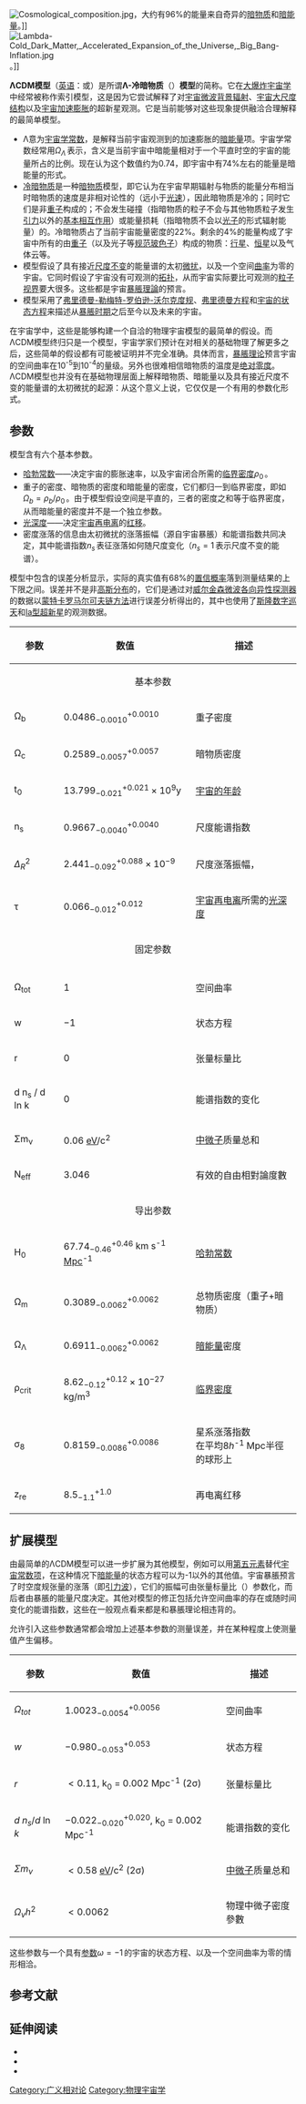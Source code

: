 {{NoteTA|G1=物理学
|1=zh-hans:斯隆数字巡天; zh-hant:史隆數位巡天;
|2=zh-hans:哈勃; zh-hant:哈伯；
}}

[[File:Cosmological_composition.jpg|thumb]]，大约有96%的能量来自奇异的[[暗物质|暗物质]]和[[暗能量|暗能量]]。]]
[[File:Lambda-Cold_Dark_Matter,_Accelerated_Expansion_of_the_Universe,_Big_Bang-Inflation.jpg|thumb]]。]]

'''ΛCDM模型'''（[[英语|英语]]：{{lang|en|ΛCDM Model}}或{{lang|en|Lambda-CDM Model}}）是所谓'''Λ-冷暗物质'''（{{lang|en|Cold Dark Matter}}）'''模型'''的简称。它在[[大爆炸|大爆炸]][[宇宙学|宇宙学]]中经常被称作索引模型，这是因为它尝试解释了对[[宇宙微波背景辐射|宇宙微波背景辐射]]、[[大尺度结构|宇宙大尺度结构]]以及[[宇宙加速膨胀|宇宙加速膨胀]]的超新星观测。它是当前能够对这些现象提供融洽合理解释的最简单模型。

* Λ意为[[宇宙学常数|宇宙学常数]]，是解释当前宇宙观测到的加速膨胀的[[暗能量|暗能量]]项。宇宙学常数经常用<math>\Omega_\Lambda\,</math>表示，含义是当前宇宙中暗能量相对于一个平直时空的宇宙的能量所占的比例。现在认为这个数值约为0.74，即宇宙中有74%左右的能量是暗能量的形式。
* [[冷暗物质|冷暗物质]]是一种[[暗物质|暗物质]]模型，即它认为在宇宙早期辐射与物质的能量分布相当时暗物质的速度是非相对论性的（远小于[[光速|光速]]），因此暗物质是冷的；同时它们是非[[重子|重子]]构成的；不会发生碰撞（指暗物质的粒子不会与其他物质粒子发生[[引力|引力]]以外的[[基本相互作用|基本相互作用]]）或能量损耗（指暗物质不会以[[光子|光子]]的形式辐射能量）的。冷暗物质占了当前宇宙能量密度的22%。剩余的4%的能量构成了宇宙中所有的由[[重子|重子]]（以及光子等[[规范玻色子|规范玻色子]]）构成的物质：[[行星|行星]]、[[恒星|恒星]]以及气体云等。
* 模型假设了具有接近[[尺度不变性|尺度不变]]的能量谱的太初[[微扰|微扰]]，以及一个空间[[曲率|曲率]]为零的宇宙。它同时假设了宇宙没有可观测的[[拓扑|拓扑]]，从而宇宙实际要比可观测的[[粒子视界|粒子视界]]要大很多。这些都是宇宙[[暴脹理論|暴脹理論]]的预言。
* 模型采用了[[弗里德曼-勒梅特-罗伯逊-沃尔克度规|弗里德曼-勒梅特-罗伯逊-沃尔克度规]]、[[弗里德曼方程|弗里德曼方程]]和[[状态方程_(宇宙学)|宇宙的状态方程]]来描述从[[宇宙暴脹|暴脹时期]]之后至今以及未来的宇宙。

在宇宙学中，这些是能够构建一个自洽的物理宇宙模型的最简单的假设。而ΛCDM模型终归只是一个模型，宇宙学家们预计在对相关的基础物理了解更多之后，这些简单的假设都有可能被证明并不完全准确。具体而言，[[暴脹理论|暴脹理论]]预言宇宙的空间曲率在10<sup>-5</sup>到10<sup>-4</sup>的量级。另外也很难相信暗物质的温度是[[绝对零度|绝对零度]]。ΛCDM模型也并没有在基础物理层面上解释暗物质、暗能量以及具有接近尺度不变的能量谱的太初微扰的起源：从这个意义上说，它仅仅是一个有用的参数化形式。

== 参数 ==

模型含有六个基本参数。
*[[哈勃常数|哈勃常数]]——决定宇宙的膨胀速率，以及宇宙闭合所需的[[临界密度|临界密度]]<math>\rho_0\,</math>。
*重子的密度、暗物质的密度和暗能量的密度，它们都归一到临界密度，即如<math>\Omega_b = \rho_b/\rho_0\,</math>。由于模型假设空间是平直的，三者的密度之和等于临界密度，从而暗能量的密度并不是一个独立参数。
*[[光深度|光深度]]——决定[[宇宙再电离|宇宙再电离]]的[[红移|红移]]。
*密度涨落的信息由太初微扰的涨落振幅（源自宇宙暴脹）和能谱指数共同决定，其中能谱指数<math>n_s\,</math>表征涨落如何随尺度变化（<math>n_s = 1\,</math>表示尺度不变的能谱）。

模型中包含的误差分析显示，实际的真实值有68%的[[置信概率|置信概率]]落到测量结果的上下限之间。误差并不是非[[高斯分布|高斯分布]]的，它们是通过对[[威尔金森微波各向异性探测器|威尔金森微波各向异性探测器]]的数据以[[蒙特卡罗马尔可夫链方法|蒙特卡罗马尔可夫链方法]]进行误差分析得出的，其中也使用了[[斯隆数字巡天|斯隆数字巡天]]和[[Ia超新星|Ia型超新星]]的观测数据。

<!-- 在下一次WMAP的数据公开之前请不要更新下表中的任何数据 -->
{| class="wikitable"
! 参数
! 数值
! 描述
|-
! colspan="3" align="center" | 基本参数
|-
| Ω<sub>b</sub>
| <math>0.0486^{+0.0010}_{-0.0010}</math>
| 重子密度
|-
| Ω<sub>c</sub>
| <math>0.2589^{+0.0057}_{-0.0057}</math>
| 暗物质密度
|-
| t<sub>0</sub>
| <math>13.799^{+0.021}_{-0.021}\times10^9</math>y
| [[宇宙的年龄|宇宙的年龄]]
|-
| n<sub>s</sub>
| <math>0.9667^{+0.0040}_{-0.0040}</math>
| 尺度能谱指数
|-
| <math>\Delta_R^2</math>
| <math>2.441^{+0.088}_{-0.092}\times10^{-9}</math>
| 尺度涨落振幅，<br>{{nowrap|1= {{var|k}}<sub>0</sub> = 0.002 Mpc<sup>-1</sup>}}
|-
| τ
| <math>0.066^{+0.012}_{-0.012}</math>
| [[宇宙再电离|宇宙再电离]]所需的[[光深度|光深度]]
|-
! colspan="3" align="center" | 固定参数
|-
|-
| Ω<sub>tot</sub>
| <math>1</math>
| 空间曲率
|-
| w
| <math>-1</math>
| 状态方程
|-
| r
| <math>0</math>
| 张量标量比
|-
| d n<sub>s</sub> / d ln k
| <math>0</math>
| 能谱指数的变化
|-
| Σm<sub>ν</sub>
| <math>0.06</math> [[电子伏特|eV]]/c<sup>2</sup>
| [[中微子|中微子]]质量总和
|-
| N<sub>eff</sub>
| <math>3.046</math>
| 有效的自由相對論度數
|-
! colspan="3" align="center" | 导出参数
|-
| H<sub>0</sub>
| <math>67.74^{+0.46}_{-0.46}</math> km s<sup>-1</sup> [[秒差距|Mpc]]<sup>-1</sup>
| [[哈勃常数|哈勃常数]]
|-
| Ω<sub>m</sub>
| <math>0.3089^{+0.0062}_{-0.0062}</math>
| 总物质密度（重子+暗物质）
|-
| Ω<sub>Λ</sub>
| <math>0.6911^{+0.0062}_{-0.0062}</math>
| [[暗能量|暗能量]]密度
|-
| ρ<sub>crit</sub>
| <math>8.62^{+0.12}_{-0.12}\times10^{-27}</math> kg/m<sup>3</sup>
| [[临界密度|临界密度]]
|-
| σ<sub>8</sub>
| <math>0.8159^{+0.0086}_{-0.0086}</math>
| 星系涨落指数<br>在平均8''h<sup>-</sup>''<sup>1</sup> Mpc半徑的球形上
|-
| z<sub>re</sub>
| <math>8.5^{+1.0}_{-1.1}</math>
| 再电离红移
|}

== 扩展模型 ==

由最简单的ΛCDM模型可以进一步扩展为其他模型，例如可以用[[第五元素_(物理学)|第五元素]]替代[[宇宙常数项|宇宙常数项]]，在这种情况下[[暗能量|暗能量]]的状态方程可以为-1以外的其他值。宇宙暴脹预言了时空度规张量的涨落（即[[引力波|引力波]]），它们的振幅可由张量标量比（{{lang|en|tensor-to-scalar ratio}}）参数化，而后者由暴脹的能量尺度决定。其他对模型的修正包括允许空间曲率的存在或随时间变化的能谱指数，这些在一般观点看来都是和暴脹理论相违背的。

允许引入这些参数通常都会增加上述基本参数的测量误差，并在某种程度上使测量值产生偏移。

<!-- 在下一次WMAP的数据公开之前请不要更新下表中的任何数据 -->
{| class="wikitable"
! 参数
! 数值
! 描述
|-
| <math>\Omega_{tot}</math>
| <math>1.0023^{+0.0056}_{-0.0054}</math>
| 空间曲率
|-
| <math>w</math>
| <math>-0.980^{+0.053}_{-0.053}</math>
| 状态方程
|-
| <math>r</math>
| <math>< 0.11</math>, k<sub>0</sub> = 0.002 Mpc<sup>-1</sup> (2σ)
| 张量标量比
|-
| <math>d \ n_s / d \ \ln k</math>
| <math>-0.022^{+0.020}_{-0.020}</math>, k<sub>0</sub> = 0.002 Mpc<sup>-1</sup>
| 能谱指数的变化
|-
| <math>\Sigma m_\nu</math>
| <math>< 0.58</math> [[电子伏特|eV]]/c<sup>2</sup> (2σ)
| [[中微子|中微子]]质量总和
|-
| <math>\Omega_v h^2</math>
| <math>< 0.0062</math>
| 物理中微子密度參數
|}

这些参数与一个具有[[弗里德曼方程#有用的解|参数]]<math>\omega = -1\,</math>的宇宙的状态方程、以及一个空间曲率为零的情形相洽。

== 参考文献 ==
{{reflist}}

== 延伸阅读 ==
* {{cite arXiv |last1=Ostriker |first1=J. P. |last2=Steinhardt |first2=P. J. |date=1995 |title=Cosmic Concordance|eprint=astro-ph/9505066 }}
* {{cite book|last1=Ostriker|first1=Jeremiah P.|last2=Mitton|first2=Simon|title=Heart of Darkness: Unraveling the mysteries of the invisible universe|date=2013|publisher=[[Princeton_University_Press|Princeton University Press]]|location=Princeton, NJ|isbn=978-0-691-13430-7}}
* {{cite journal |last1=Rebolo |first1=R. |display-authors=etal  |year=2004 |title=Cosmological parameter estimation using Very Small Array data out to ℓ= 1500 |journal=[[Monthly_Notices_of_the_Royal_Astronomical_Society|Monthly Notices of the Royal Astronomical Society]] |volume=353 |issue=3 |pages=747–759 |arxiv=astro-ph/0402466 |bibcode = 2004MNRAS.353..747R |doi = 10.1111/j.1365-2966.2004.08102.x|s2cid=13971059 }}

{{物理宇宙学}}

[[Category:广义相对论|Category:广义相对论]]
[[Category:物理宇宙学|Category:物理宇宙学]]